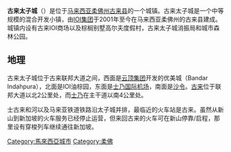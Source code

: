 {{Unreferenced|time=2021-03-15T23:59:18+00:00}}
{{Infobox City 
|name                         = 古来太子城
|settlement_type={{MAS}}[[按人口排列的马来西亚城镇列表|城镇]]
|official_name                ={{lang|ms|Bandar Putra Kulai}}
|nickname                     = 
|motto                        = 
|website                      = {{URL|mpkulai.gov.my/}}
| image_skyline               = Bandar Putra Kulai.JPG
| image_size                  = 250
|subdivision_type             = [[世界政区索引|国家]]
|subdivision_type1            = [[马来西亚州|州]]
|subdivision_type2            = [[马来西亚县份|县]]
|subdivision_name             = {{MAS}}
|subdivision_name1            = {{Johor}}
|subdivision_name2            = {{flag|Daerah Kulai}}
|leader_title                 = [[地方政府_(马来西亚)|地方政府]]
|leader_name                  = [[古来市议会|古来市议会]]
|leader_title1                = 
|leader_name1                 = 
|leader_title2                = [[古来国会议席|古来国会议席]]
|leader_name2                 = [[张念群|张念群]]（[[希望聯盟|希望聯盟]]）
|pushpin_map=Malaysia IDR#Malaysia 
|pushpin_label_position=right
|pushpin_map_caption='''古来太子城'''在[[马来西亚依斯干达|马来西亚依斯干达]]和[[马来西亚|马来西亚]]的位置
|area_magnitude               = 
|area_total_sq_mi             = 
|area_total_km2               =
|population_as_of             = 
|population_total             =
|population_density_sq_mi     = 
|population_density_km2       = 
|timezone                     = [[马来西亚标准时间|马来西亚标准时间]]
|utc_offset                   = +8
|timezone_DST                 = 无
|postal_code_type             = [[马来西亚邮政编码|邮编]]
|postal_code                  = 814xx
|area_code                    = +6-07
|registration_plate           = [[马来西亚车辆号牌|J]] 
|elevation_m                  = 
|elevation_ft                 = 
|latd                         =
|latm                         = 
|lats                         = 
|latNS                        = 
|longd                        = 
|longm                        =
|longs                        = 
|longEW                       = 
|footnotes                    =
| coordinates             = {{coord|1|39|40|N|103|38|10|E|display=inline,title|region:MY}}
}}
'''古来太子城'''（{{lang-ms|Bandar Putra Kulai}}）是位于[[马来西亚|马来西亚]][[柔佛州|柔佛州]][[古来县|古来县]]的一个城镇。古来太子城是一个中等规模的混合开发小镇，由[[IOI集团|IOI集团]]于2001年至今在马来西亚柔佛州的古来县建成。城镇内设有古来IOI商场以及棕榈别墅高尔夫度假村，古来太子城消振局和城市森林公园。

==地理==
古来太子城位于古来联邦大道之间，西面是[[云顶集团|云顶集团]]开发的优美城（Bandar Indahpura），北面是IOI油棕园，东面是[[士乃国际机场|士乃国际机场]]，南面是[[沙令|沙令]]。[[古来|古来]]位于联邦大道以北2公里处，而[[士乃|士乃]]在主干道以南4公里处。

士古来和河以及马来亚铁道铁路沿太子城并排，最临近的火车站是古来。虽然从新山到新加坡的火车服务已经停止运营，但来回古来的火车可在新山停靠/启程，那里设有穿梭列车继续通往新加坡。

{{柔佛}}

[[Category:馬來西亞城市|Category:馬來西亞城市]]
[[Category:柔佛|Category:柔佛]]
